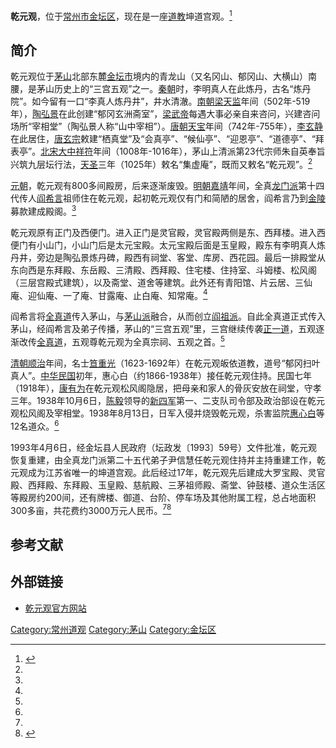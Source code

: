 '''乾元观'''，位于[[常州市|常州市]][[金坛区|金坛区]]，现在是一座[[道教|道教]]坤道宫观。<ref name=qyg>{{Cite web |url=http://www.msqyg.com/A/?C-1-240.Html |title=乾元观历史，乾元观，2010-10-07 |accessdate=2015-05-17 |archive-date=2015-11-04 |archive-url=https://web.archive.org/web/20151104044458/http://msqyg.com/A/?C-1-240.Html |dead-url=no }}</ref>

==简介==
乾元观位于[[茅山|茅山]]北部东麓[[金坛市|金坛市]]境内的青龙山（又名冈山、郁冈山、大横山）南腰，是茅山历史上的“三宫五观”之一。[[秦朝|秦朝]]时，李明真人在此炼丹，古名“炼丹院”。如今留有一口“李真人炼丹井”，井水清澈。[[南朝|南朝]][[梁朝|梁]][[天监|天监]]年间（502年-519年），[[陶弘景|陶弘景]]在此创建“郁冈玄洲斋室”，[[梁武帝|梁武帝]]每遇大事必亲自来咨问，兴建咨问场所“宰相堂”（陶弘景人称“山中宰相”）。[[唐朝|唐朝]][[天宝|天宝]]年间（742年-755年），[[李玄静|李玄静]]在此居住，[[唐玄宗|唐玄宗]]敕建“栖真堂”及“会真亭”、“候仙亭”、“迎恩亭”、“道德亭”、“拜表亭”。[[北宋|北宋]][[大中祥符|大中祥符]]年间（1008年-1016年），茅山上清派第23代宗师朱自英奉旨兴筑九层坛行法，[[天圣|天圣]]三年（1025年）敕名“集虚庵”，既而又敕名“乾元观”。<ref name=qyg/>

[[元朝|元朝]]，乾元观有800多间殿房，后来逐渐废毁。[[明朝|明朝]][[嘉靖|嘉靖]]年间，全真[[龙门派|龙门派]]第十四代传人[[阎希言|阎希言]]祖师住在乾元观，起初乾元观仅有门和简陋的居舍，阎希言乃到[[金陵|金陵]]募款建成殿阁。<ref name=qyg/>

乾元观原有正门及西便门。进入正门是灵官殿，灵官殿两侧是东、西拜楼。进入西便门有小山门，小山门后是太元宝殿。太元宝殿后面是玉皇殿，殿东有李明真人炼丹井，旁边是陶弘景炼丹碑，殿西有祠堂、客堂、库房、西花园。最后一排殿堂从东向西是东拜殿、东岳殿、三清殿、西拜殿、住宅楼、住持室、斗姆楼、松风阁（三层宫殿式建筑），以及斋堂、道舍等建筑。此外还有青阳馆、片云居、三仙庵、迎仙庵、一了庵、甘露庵、止白庵、知常庵。<ref name=qyg/>

阎希言将[[全真道|全真道]]传入茅山，与[[茅山派|茅山派]]融合，从而创立[[阎祖派|阎祖派]]。自此全真道正式传入茅山，经阎希言及弟子传播，茅山的“三宫五观”里，三宫继续传袭[[正一道|正一道]]，五观逐渐改传[[全真道|全真道]]，五观尊乾元观为全真宗祠、五观之首。<ref name=qyg/>

[[清朝|清朝]][[顺治|顺治]]年间，名士[[笪重光|笪重光]]（1623-1692年）在乾元观皈依道教，道号“郁冈扫叶真人”。[[中华民国|中华民国]]初年，惠心白（约1866-1938年）接任乾元观住持。民国七年（1918年），[[康有为|康有为]]在乾元观松风阁隐居，把母亲和家人的骨灰安放在祠堂，守孝三年。1938年10月6日，[[陈毅|陈毅]]领导的[[新四军|新四军]]第一、二支队司令部及政治部设在乾元观松风阁及宰相堂。1938年8月13日，日军入侵并烧毁乾元观，杀害监院[[惠心白|惠心白]]等12名道众。<ref name=qyg/>

1993年4月6日，经金坛县人民政府（坛政发〔1993〕59号）文件批准，乾元观恢复重建，由全真龙门派第二十五代弟子尹信慧任乾元观住持并主持重建工作，乾元观成为江苏省唯一的坤道宫观。此后经过17年，乾元观先后建成大罗宝殿、灵官殿、西拜殿、东拜殿、玉皇殿、慈航殿、三茅祖师殿、斋堂、钟鼓楼、道众生活区等殿房约200间，还有牌楼、御道、台阶、停车场及其他附属工程，总占地面积300多亩，共花费约3000万元人民币。<ref name=qyg/><ref>{{Cite web |url=http://www.msqyg.com/A/?C-1-260.Html |title=白手起家，古观新建，乾元观，2010-10-07 |accessdate=2015-05-17 |archive-date=2015-11-04 |archive-url=https://web.archive.org/web/20151104155716/http://msqyg.com/A/?C-1-260.Html |dead-url=no }}</ref>

==参考文献==
{{reflist}}

==外部链接==
*[https://web.archive.org/web/20150503013323/http://www.msqyg.com/ 乾元观官方网站]

[[Category:常州道观|Category:常州道观]]
[[Category:茅山|Category:茅山]]
[[Category:金坛区|Category:金坛区]]